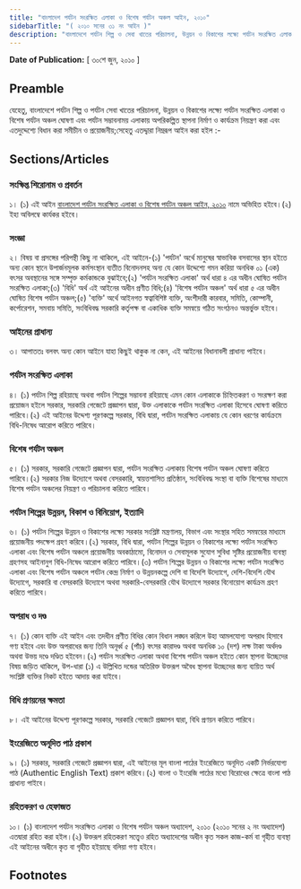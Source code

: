 ```yaml
---
title: "বাংলাদেশ পর্যটন সংরক্ষিত এলাকা ও বিশেষ পর্যটন অঞ্চল আইন, ২০১০"
sidebarTitle: "( ২০১০ সনের ৩১ নং আইন )"
description: "বাংলাদেশে পর্যটন শিল্প ও সেবা খাতের পরিচালনা, উন্নয়ন ও বিকাশের লক্ষ্যে পর্যটন সংরক্ষিত এলাকা ও বিশেষ পর্যটন অঞ্চল ঘোষণা এবং পর্যটন সম্ভাবনাময় এলাকায় অপরিকল্পিত স্থাপনা নির্মাণ ও কার্যক্রম নিয়ন্ত্রণকল্পে প্রণীত আইন ।"
---
```


**Date of Publication:** [ ৩০শে জুন, ২০১০ ]

## Preamble

যেহেতু, বাংলাদেশে পর্যটন শিল্প ও পর্যটন সেবা খাতের পরিচালনা, উন্নয়ন ও বিকাশের লক্ষ্যে পর্যটন সংরক্ষিত এলাকা ও বিশেষ পর্যটন অঞ্চল ঘোষণা এবং পর্যটন সম্ভাবনাময় এলাকায় অপরিকল্পিত স্থাপনা নির্মাণ ও কার্যক্রম নিয়ন্ত্রণ করা এবং এতদুদ্দেশ্যে বিধান করা সমীচীন ও প্রয়োজনীয়;সেহেতু এতদ্দ্বারা নিম্নরূপ আইন করা হইল :-

## Sections/Articles

### সংক্ষিপ্ত শিরোনাম ও প্রবর্তন

১। (১) এই আইন [বাংলাদেশ পর্যটন সংরক্ষিত এলাকা ও বিশেষ পর্যটন অঞ্চল আইন, ২০১০](/act-1047.html "বাংলাদেশ পর্যটন সংরক্ষিত এলাকা ও বিশেষ পর্যটন অঞ্চল আইন, ২০১০") নামে অভিহিত হইবে।(২) ইহা অবিলম্বে কার্যকর হইবে।

### সংজ্ঞা

২। বিষয় বা প্রসঙ্গের পরিপন্থী কিছু না থাকিলে, এই আইনে-(১) 'পর্যটন' অর্থে মানুষের স্বাভাবিক বসবাসের স্থান হইতে অন্য কোন স্থানে উপার্জনমূলক কর্মসংস্থান ব্যতীত বিনোদনসহ অন্য যে কোন উদ্দেশ্যে গমন করিয়া অনধিক ০১ (এক) বৎসর অবস্থানের সঙ্গে সম্পৃক্ত কর্মকান্ডকে বুঝাইবে;(২) 'পর্যটন সংরক্ষিত এলাকা' অর্থ ধারা ৪ এর অধীন ঘোষিত পর্যটন সংরক্ষিত এলাকা;(৩) 'বিধি' অর্থ এই আইনের অধীন প্রণীত বিধি;(৪) 'বিশেষ পর্যটন অঞ্চল' অর্থ ধারা ৫ এর অধীন ঘোষিত বিশেষ পর্যটন অঞ্চল;(৫) 'ব্যক্তি' অর্থে আইনগত স্বত্বাবিশিষ্ট ব্যক্তি, অংশীদারী কারবার, সমিতি, কোম্পানী, কর্পোরেশন, সমবায় সমিতি, সংবিধিবদ্ধ সরকারি কর্তৃপক্ষ বা একাধিক ব্যক্তি সমন্বয়ে গঠিত সংগঠনও অন্তর্ভুক্ত হইবে।

### আইনের প্রাধান্য

৩। আপাততঃ বলবৎ অন্য কোন আইনে যাহা কিছুই থাকুক না কেন, এই আইনের বিধানাবলী প্রাধান্য পাইবে।

### পর্যটন সংরক্ষিত এলাকা

৪। (১) পর্যটন শিল্প রহিয়াছে অথবা পর্যটন শিল্পের সম্ভাবনা রহিয়াছে এমন কোন এলাকাকে চিহ্নিতকরণ ও সংরক্ষণ করা প্রয়োজন হইলে সরকার, সরকারি গেজেটে প্রজ্ঞাপন দ্বারা, উক্ত এলাকাকে পর্যটন সংরক্ষিত এলাকা হিসেবে ঘোষণা করিতে পারিবে।(২) এই আইনের উদ্দেশ্য পূরণকল্পে সরকার, বিধি দ্বারা, পর্যটন সংরক্ষিত এলাকায় যে কোন ধরণের কার্যক্রমে বিধি-নিষেধ আরোপ করিতে পারিবে।

### বিশেষ পর্যটন অঞ্চল

৫। (১) সরকার, সরকারি গেজেটে প্রজ্ঞাপন দ্বারা, পর্যটন সংরক্ষিত এলাকায় বিশেষ পর্যটন অঞ্চল ঘোষণা করিতে পারিবে।(২) সরকার নিজ উদ্যোগে অথবা বেসরকারি, স্বায়ত্তশাসিত প্রতিষ্ঠান, সংবিধিবদ্ধ সংস্থা বা ব্যক্তি বিশেষের মাধ্যমে বিশেষ পর্যটন অঞ্চলের নিয়ন্ত্রণ ও পরিচালনা করিতে পারিবে।

### পর্যটন শিল্পের উন্নয়ন, বিকাশ ও বিনিয়োগ, ইত্যাদি

৬। (১) পর্যটন শিল্পের উন্নয়ন ও বিকাশের লক্ষ্যে সরকার সংশ্লিষ্ট মন্ত্রণালয়, বিভাগ এবং সংস্থার সহিত সমন্বয়ের মাধ্যমে প্রয়োজনীয় পদক্ষেপ গ্রহণ করিবে।(২) সরকার, বিধি দ্বারা, পর্যটন শিল্পের উন্নয়ন ও বিকাশের লক্ষ্যে পর্যটন সংরক্ষিত এলাকা এবং বিশেষ পর্যটন অঞ্চলে প্রয়োজনীয় অবকাঠামো, বিনোদন ও সেবামূলক সুযোগ সুবিধা সৃষ্টির প্রয়োজনীয় ব্যবস্থা গ্রহণসহ আইনানুগ বিধি-নিষেধ আরোপ করিতে পারিবে।(৩) পর্যটন শিল্পের উন্নয়ন ও বিকাশের লক্ষ্যে পর্যটন সংরক্ষিত এলাকা এবং বিশেষ পর্যটন অঞ্চলে পর্যটন কেন্দ্র নির্মাণ ও উন্নয়নকল্পে দেশি বা বিদেশি উদ্যোগে, দেশি-বিদেশি যৌথ উদ্যোগে, সরকারি বা বেসরকারি উদ্যোগে অথবা সরকারি-বেসরকারি যৌথ উদ্যোগে সরকার বিনোয়োগ কার্যক্রম গ্রহণ করিতে পারিবে।

### অপরাধ ও দণ্ড

৭। (১) কোন ব্যক্তি এই আইন এবং তদধীন প্রণীত বিধির কোন বিধান লঙ্ঘন করিলে উহা আমলযোগ্য অপরাধ হিসাবে গণ্য হইবে এবং উক্ত অপরাধের জন্য তিনি অনূর্ধ্ব ৫ (পাঁচ) বৎসর কারাদণ্ড অথবা অনধিক ১০ (দশ) লক্ষ টাকা অর্থদণ্ড অথবা উভয় দণ্ডে দণ্ডিত হইবেন।(২) পর্যটন সংরক্ষিত এলাকা অথবা বিশেষ পর্যটন অঞ্চল হইতে কোন স্থাপনা উচ্ছেদের বিষয় জড়িত থাকিলে, উপ-ধারা (১) এ উল্লিখিত দন্ডের অতিরিক্ত উক্তরূপ অবৈধ স্থাপনা উচ্ছেদের জন্য ব্যয়িত অর্থ সংশ্লিষ্ট ব্যক্তির নিকট হইতে আদায় করা যাইবে।

### বিধি প্রণয়নের ক্ষমতা

৮। এই আইনের উদ্দেশ্য পূরণকল্পে সরকার, সরকারি গেজেটে প্রজ্ঞাপন দ্বারা, বিধি প্রণয়ন করিতে পারিবে।

### ইংরেজিতে অনূদিত পাঠ প্রকাশ

৯। (১) সরকার, সরকারি গেজেটে প্রজ্ঞাপন দ্বারা, এই আইনের মূল বাংলা পাঠের ইংরেজিতে অনূদিত একটি নির্ভরযোগ্য পাঠ (Authentic English Text) প্রকাশ করিবে।(২) বাংলা ও ইংরেজি পাঠের মধ্যে বিরোধের ক্ষেত্রে বাংলা পাঠ প্রাধান্য পাইবে।

### রহিতকরণ ও হেফাজত

১০। (১) বাংলাদেশ পর্যটন সংরক্ষিত এলাকা ও বিশেষ পর্যটন অঞ্চল অধ্যাদেশ, ২০১০ (২০১০ সনের ২ নং অধ্যাদেশ) এতদ্বারা রহিত করা হইল।(২) উক্তরূপ রহিতকরণ সত্ত্বেও রহিত অধ্যাদেশের অধীন কৃত সকল কাজ-কর্ম বা গৃহীত ব্যবস্থা এই আইনের অধীনে কৃত বা গৃহীত হইয়াছে বলিয়া গণ্য হইবে।

## Footnotes
